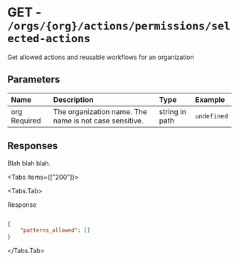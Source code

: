 
# GET - `/orgs/{org}/actions/permissions/selected-actions`

Get allowed actions and reusable workflows for an organization

## Parameters

| Name | Description | Type | Example |
| :---- | :---- | :---- | :---- |
| org <span class="bg-blue-100 text-blue-800 text-xs font-medium me-2 px-2.5 py-0.5 rounded dark:bg-blue-900 dark:text-blue-300">Required</span> | The organization name. The name is not case sensitive. | string in path | `undefined` |

## Responses

Blah blah blah.

<Tabs items={["200"]}>

<Tabs.Tab>

Response

```json

{
    "patterns_allowed": []
}

```

</Tabs.Tab>

</Tabs>